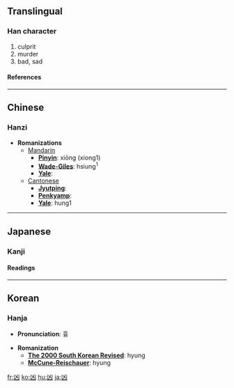 {{see|兇}}

==Translingual==
===Han character===
{{Han char|rad=凵|as=02|sn=4|four=2277<sub>0</sub>|canj=山大 (UK)}}
# culprit
# murder
# bad, sad
====References====
{{Han ref|kx=0135.020|dkj=01803|dj=0300.280|hdz=10306.190|uh=51F6|ud=20982|bh=A4BF|bd=42175}}
----

==Chinese==
===Hanzi===


* '''Romanizations'''
** [[Mandarin]]
*** '''[[Pinyin]]''': xiōng (xiong1)
*** '''[[Wade-Giles]]''': hsiung<sup>1</sup>
*** '''[[Yale]]''': 
**[[Cantonese]]
***'''[[Jyutping]]''':
***'''[[Penkyamp]]''': 
***'''[[Yale]]''': hung1


----
==Japanese==
===Kanji===
{{ja-kanji|grade=|rs=凵02}}
====Readings====
{{ja-readings|on=[[きょう]] (kyō)|kun=[[わるい]] (warui)}}


----
==Korean==
===Hanja===

* '''Pronunciation''': 흉

* '''Romanization'''
** '''[[The 2000 South Korean Revised Romanization|The 2000 South Korean Revised]]''': hyung
** '''[[McCune-Reischauer]]''': hyung


[[fr:凶]]
[[ko:凶]]
[[hu:凶]]
[[ja:凶]]